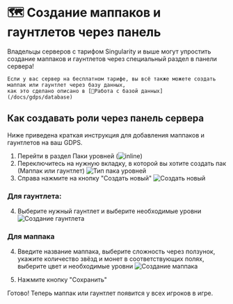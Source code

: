 
# 🗺️ Создание маппаков и гаунтлетов через панель
<Callout type="info">
    Владельцы серверов с тарифом Singularity и выше могут упростить создание маппаков и гаунтлетов через
    специальный раздел в панели сервера!

    Если у вас сервер на бесплатном тарифе, вы всё также можете создать маппак или гаунтлет через базу данных,
    как это сделано описано в [📑Работа с базой данных](/docs/gdps/database)
</Callout>

## Как создавать роли через панель сервера
Ниже приведена краткая инструкция для добавления маппаков и гаунтлетов на ваш GDPS.
1. Перейти в раздел Паки уровней (![inline](@/assets/docs/small_icons/panel_levelpacks.png))
2. Переключитесь на нужную вкладку, в которой вы хотите создать пак (Маппак или гаунтлет)
![Тип пака уровней](@/assets/docs/images/levelpacks_selecttype.png)
3. Справа нажмите на кнопку "Создать новый"
![Создать новый](@/assets/docs/images/levelpacks_createnew.png)
### Для гаунтлета:
4. Выберите нужный гаунтлет и выберите необходимые уровни
![Создание гаунтлета](@/assets/docs/images/levelpacks_gauntlet.png)
### Для маппака
4. Введите название маппака, выберите сложность через ползунок, укажите количество звёзд и монет в соответствующих полях, выберите цвет и необходимые уровни
![Создание маппака](@/assets/docs/images/levelpacks_mappack.png)

5. Нажмите кнопку "Сохранить"

<Callout emoji="🎉">
    Готово! Теперь маппак или гаунтлет появится у всех игроков в игре.
</Callout>
